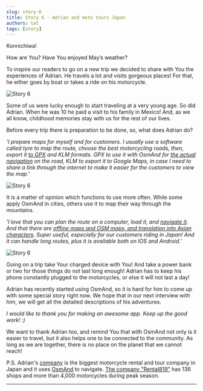 ```yaml
---
slug: story-6
title: Story 6 - Adrian and moto tours Japan
authors: tat
tags: [story]
---
```


Konnichiwa!

How are You? Have You enjoyed May’s weather?

To inspire our readers to go on a new trip we decided to share with You the experiences of Adrian. He travels a lot and visits gorgeous places! For that, he either goes by boat or takes a ride on his motorcycle.

![Story 6](./story-6-1.jpg)

<!--truncate-->


Some of us were lucky enough to start traveling at a very young age. So did Adrian. When he was 10 he paid a visit to his family in Mexico! And, as we all know, childhood memories stay with us for the rest of our lives.

Before every trip there is preparation to be done, so, what does Adrian do?

_'I prepare maps for myself and for customers. I usually use a software called tyre to map the route, choose the best motorcycling roads, then, export it <a href="https://osmand.net/features/trip-recording-plugin">to GPX</a> and KLM formats. GPX to use it with OsmAnd for <a href="https://osmand.net/features/navigation#Save_navigation_route_GPX_file">the actual navigation</a> on the road, KLM to export it to Google Maps, in case I need to share a link through the internet to make it easier for the customers to view the map.'_

![Story 6](./story-6-2.jpg)

It is a matter of opinion which functions to use more often. While some apply OsmAnd in cities, others use it to map their way through the mountains.

_'I love that you can plan the route on a computer, load it, and <a href="https://osmand.net/features/navigation">navigate it</a>. And that there are <a href="https://osmand.net/features/map-viewing">offline maps and OSM maps, and translation into Asian characters</a>. Super useful, especially for our customers riding in Japan! And it can handle long routes, plus it is available both on IOS and Android.'_

![Story 6](./story-6-3.jpg)

Going on a trip take Your charged device with You! And take a power bank or two for those things do not last long enough! Adrian has to keep his phone constantly plugged to the motorcycles, or else it will not last a day!

Adrian has recently started using OsmAnd, so it is hard for him to come up with some special story right now. We hope that in our next interview with him, we will get all the detailed descriptions of his adventures.

_I would like to thank you for making an awesome app. Keep up the good work! :)_

We want to thank Adrian too, and remind You that with OsmAnd not only is it easier to travel, but it also helps one to be connected to the community. As long as we are together, there is no place on the planet that we cannot reach!

P.S. Adrian's <a href="https://www.mototoursjapan.com/">company</a> is the biggest motorcycle rental and tour company in Japan and it uses <a href="https://osmand.net/">OsmAnd</a> to navigate. <a href="https://www.facebook.com/Rental819.Japan">The company "Rental819"</a> has 136 shops and more than 4,000 motorcycles during peak season.


_________________________________________________

<LinksSocial/>
<LinksTelegram/>

<AndroidStore/>
<AppleStore/>